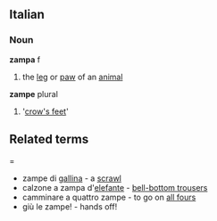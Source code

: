 ==Italian==
===Noun===
'''zampa''' f
# the [[leg]] or [[paw]] of an [[animal]]
'''zampe''' plural
# '[[crow's feet]]'
==Related terms===
* zampe di [[gallina]] - a [[scrawl]]
* calzone a zampa d'[[elefante]] - [[bell-bottom trousers]]
* camminare a quattro zampe - to go on [[all fours]]
* giù le zampe! - hands off!